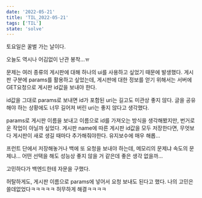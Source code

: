 ```yaml
---
date: '2022-05-21'
title: 'TIL_2022-05-21'
tags: ['TIL']
state: 'solve'
---
```


토요일은 꿀벌 가는 날이다.

오늘도 역시나 어김없이 난관 봉착...ㅠ

문제는 여러 종류의 게시판에 대해 하나의 ui를 사용하고 싶었기 때문에 발생했다.
게시판 구분에 params를 활용하고 싶었는데, 게시판에 대한 정보를 얻기 위해서는 서버에 GET요청으로 게시판 id값을 보내야 한다. 

id값을 그대로 params로 보내면 id가 포함된 uri는 길고도 미관상 좋지 않다.
글을 공유해야 하는 상황에도 너무 길어져 버린 uri는 좋지 않다고 생각했다.

params로 게시판 이름을 보내고 이름으로 id를 가져오는 방식을 생각해봤지만,
번거로운 작업이 아닐까 싶었다. 게시판 name에 따른 게시판 id값을 모두 저장한다면, 
무엇보다 게시판이 새로 생길 때마다 추가해줘야한다. 유지보수에 매우 해롭... 

프런트 단에서 저장해놓거나 백에 또 요청을 보내야 하는데,
메모리의 문제냐 속도의 문제냐...
어떤 선택을 해도 성능상 좋지 않을 거 같은데 좋은 생각 없을까...


고민하다가 백엔드한테 자문을 구했다.

허탈하게도, 게시판 이름으로 params에 넣어서 요청 보내도 된다고 했다.
나의 고민은 쓸데없었다ㅋㅋㅋㅋㅋ
허무하게 해결ㅋㅋㅋㅋ
